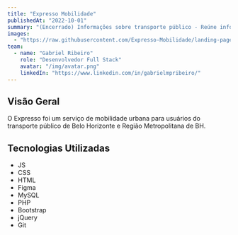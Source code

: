 ```yaml
---
title: "Expresso Mobilidade"
publishedAt: "2022-10-01"
summary: "(Encerrado) Informações sobre transporte público - Reúne informações úteis e importantes para os usuários do transporte público da RMBH."
images:
  - "https://raw.githubusercontent.com/Expresso-Mobilidade/landing-page/refs/heads/main/assets/images/banner.png"
team:
  - name: "Gabriel Ribeiro"
    role: "Desenvolvedor Full Stack"
    avatar: "/img/avatar.png"
    linkedIn: "https://www.linkedin.com/in/gabrielmpribeiro/"
---
```


## Visão Geral

O Expresso foi um serviço de mobilidade urbana para usuários do transporte público de Belo Horizonte e Região Metropolitana de BH.

## Tecnologias Utilizadas

- JS
- CSS
- HTML
- Figma
- MySQL
- PHP
- Bootstrap
- jQuery
- Git